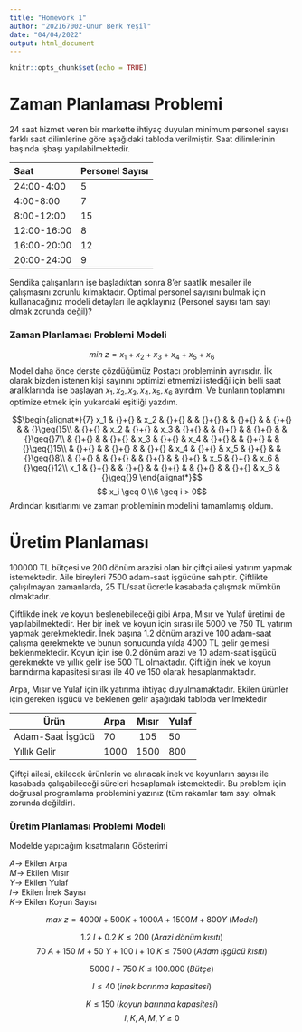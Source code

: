 ---
title: "Homework 1"
author: "202167002-Onur Berk Yeşil"
date: "04/04/2022"
output: html_document
---

```{r setup, include=FALSE}
knitr::opts_chunk$set(echo = TRUE)
```

# **Zaman Planlaması Problemi**   

24 saat hizmet veren bir markette ihtiyaç duyulan minimum personel sayısı farklı saat dilimlerine göre aşağıdaki tabloda verilmiştir. Saat dilimlerinin başında işbaşı yapılabilmektedir.   

Saat     | Personel Sayısı| 
|:-------------|:------------|
24:00-4:00 | 5 |
4:00-8:00 | 7 |
8:00-12:00 | 15 |
12:00-16:00 | 8 |
16:00-20:00 | 12 |
20:00-24:00 | 9 |


Sendika çalışanların işe başladıktan sonra 8'er saatlik mesailer ile çalışmasını zorunlu kılmaktadır. Optimal personel sayısını bulmak için kullanacağınız modeli detayları ile açıklayınız (Personel sayısı tam sayı olmak zorunda değil)?  


###  **Zaman Planlaması Problemi Modeli**

$$min\;z = x_1+x_2+x_3+x_4+x_5+x_6$$
Model daha önce derste çözdüğümüz Postacı probleminin aynısıdır. İlk olarak bizden istenen kişi sayınını optimizi etmemizi istediği için belli saat aralıklarında işe başlayan $x_1,x_2,x_3,x_4,x_5,x_6$ ayırdım. Ve bunların toplamını optimize etmek için yukardaki eşitliği yazdım.


$$\begin{alignat*}{7}
x_1 & {}+{} & x_2 & {}+{} &  & {}+{} &  & {}+{} & & {}+{} & & {}\geq{}5\\
& {}+{} & x_2 & {}+{} & x_3 & {}+{} &  & {}+{} &  & {}+{} & 	& {}\geq{}7\\
& {}+{} &  & {}+{} & x_3 & {}+{} & x_4 & {}+{} &  & {}+{} & 	& {}\geq{}15\\
& {}+{} &  & {}+{} &  & {}+{} & x_4 & {}+{} & x_5 & {}+{} & 	& {}\geq{}8\\
& {}+{} &  & {}+{} &  & {}+{} &  & {}+{} & x_5 & {}+{} & x_6	& {}\geq{}12\\
x_1 & {}+{} &  & {}+{} &  & {}+{} &  & {}+{} &  & {}+{} & x_6	& {}\geq{}9
\end{alignat*}$$
$$ x_i \geq 0 \\6 \geq i > 0$$
Ardından kısıtlarımı ve zaman probleminin modelini tamamlamış oldum.



# **Üretim Planlaması**

100000 TL bütçesi ve 200 dönüm arazisi olan bir çiftçi ailesi yatırım yapmak istemektedir. Aile bireyleri 7500 adam-saat işgücüne sahiptir. Çiftlikte çalışılmayan zamanlarda, 25 TL/saat ücretle kasabada çalışmak mümkün olmaktadır.   

Çiftlikde inek ve koyun beslenebileceği gibi Arpa, Mısır ve Yulaf üretimi de yapılabilmektedir. Her bir inek ve koyun için sırası ile 5000 ve 750 TL yatırım yapmak gerekmektedir. İnek başına 1.2 dönüm arazi ve 100 adam-saat çalışma gerekmekte ve bunun sonucunda yılda 4000 TL gelir gelmesi beklenmektedir. Koyun için ise 0.2 dönüm arazi ve 10 adam-saat işgücü gerekmekte ve yıllık gelir ise 500 TL olmaktadır. Çiftliğin inek ve koyun barındırma kapasitesi sırası ile 40 ve 150 olarak hesaplanmaktadır. 

Arpa, Mısır ve Yulaf için ilk yatırıma ihtiyaç duyulmamaktadır. Ekilen ürünler için gereken işgücü ve beklenen gelir aşağıdaki tabloda verilmektedir   


Ürün     | Arpa  | Mısır  | Yulaf | 
-------------|:------------|:-------------:|:-------------|
Adam-Saat İşgücü |	70	| 105	| 50  |
Yıllık Gelir |	1000 |	1500 |	800 |

Çiftçi ailesi, ekilecek ürünlerin ve alınacak inek ve koyunların sayısı ile kasabada çalışabileceği süreleri hesaplamak istemektedir. Bu problem için doğrusal programlama problemini yazınız (tüm rakamlar tam sayı olmak zorunda değildir).   


### **Üretim Planlaması Problemi Modeli**

Modelde yapıcağım kısatmaların Gösterimi

$A \rightarrow$ Ekilen Arpa \
$M \rightarrow$ Ekilen Mısır \
$Y \rightarrow$ Ekilen Yulaf \
$I \rightarrow$ Ekilen İnek Sayısı \
$K \rightarrow$ Ekilen Koyun Sayısı

$$max\;z = 4000I + 500K + 1000A + 1500M + 800Y \;(Model)$$

$$1.2\;I + 0.2\;K \leq{}200 \;(Arazi\; dönüm \;kısıtı)$$
$$70\;A + 150\;M + 50\;Y + 100\;I + 10\;K \leq{}7500\;(Adam\; işgücü \;kısıtı)$$

$$5000\;I + 750\;K \leq{}100.000\;(Bütçe)$$

$$I \leq{}40\;(inek\; barınma \;kapasitesi)$$

$$K \leq{}150 \;(koyun\; barınma \;kapasitesi)$$
$$I,K,A,M,Y \geq{}0$$
